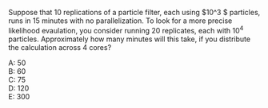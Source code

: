 
Suppose that 10 replications of a particle filter, each using $10^3 $ particles, runs in 15 minutes with no parallelization. To look for a more precise likelihood evaulation, you consider running 20 replicates, each with $10^4$ particles. Approximately how many minutes will this take, if you distribute the calculation across 4 cores?

A: 50\
B: 60\
C: 75\
D: 120\
E: 300

<!--
This question was written for the [SBIED short course](https://kingaa.github.io/sbied/)
-->




